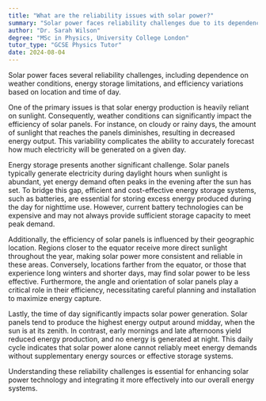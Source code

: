 ```yaml
---
title: "What are the reliability issues with solar power?"
summary: "Solar power faces reliability challenges due to its dependence on weather, difficulties in energy storage, and efficiency fluctuations based on location and time."
author: "Dr. Sarah Wilson"
degree: "MSc in Physics, University College London"
tutor_type: "GCSE Physics Tutor"
date: 2024-08-04
---
```


Solar power faces several reliability challenges, including dependence on weather conditions, energy storage limitations, and efficiency variations based on location and time of day.

One of the primary issues is that solar energy production is heavily reliant on sunlight. Consequently, weather conditions can significantly impact the efficiency of solar panels. For instance, on cloudy or rainy days, the amount of sunlight that reaches the panels diminishes, resulting in decreased energy output. This variability complicates the ability to accurately forecast how much electricity will be generated on a given day.

Energy storage presents another significant challenge. Solar panels typically generate electricity during daylight hours when sunlight is abundant, yet energy demand often peaks in the evening after the sun has set. To bridge this gap, efficient and cost-effective energy storage systems, such as batteries, are essential for storing excess energy produced during the day for nighttime use. However, current battery technologies can be expensive and may not always provide sufficient storage capacity to meet peak demand.

Additionally, the efficiency of solar panels is influenced by their geographic location. Regions closer to the equator receive more direct sunlight throughout the year, making solar power more consistent and reliable in these areas. Conversely, locations farther from the equator, or those that experience long winters and shorter days, may find solar power to be less effective. Furthermore, the angle and orientation of solar panels play a critical role in their efficiency, necessitating careful planning and installation to maximize energy capture.

Lastly, the time of day significantly impacts solar power generation. Solar panels tend to produce the highest energy output around midday, when the sun is at its zenith. In contrast, early mornings and late afternoons yield reduced energy production, and no energy is generated at night. This daily cycle indicates that solar power alone cannot reliably meet energy demands without supplementary energy sources or effective storage systems.

Understanding these reliability challenges is essential for enhancing solar power technology and integrating it more effectively into our overall energy systems.
    